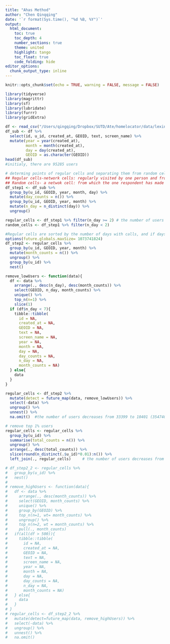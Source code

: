 ```yaml
---
title: "Ahas Method"
author: "Chen Qinqqing"
date: '`r format(Sys.time(), "%d %B, %Y")`'
output: 
  html_document:
    toc: true 
    toc_depth: 4  
    number_sections: true  
    theme: united  
    highlight: tango  
    toc_float: true   
    code_folding: hide
editor_options: 
  chunk_output_type: inline
---
```


```r
knitr::opts_chunk$set(echo = TRUE, warning = FALSE, message = FALSE)
```

```r
library(tidyverse)
library(magrittr)
library(sf)
library(lubridate)
library(furrr)
library(gridExtra)
```


```r
df <- read_csv("/Users/qingqing/Dropbox/SUTD/Ate/homelocator/data/lexington-with-GEOID-2012-2017.csv") 
df_sub <- df %>% 
  select(id, u_id, created_at, GEOID, text, screen_name) %>% 
  mutate(year = year(created_at), 
         month = month(created_at),
         day = day(created_at), 
         GEOID = as.character(GEOID)) 
head(df_sub)
#initialy, there are 95285 users 
```

```r
# determing points of regular cells and separating them from random cells
## Regular cells-network cells: regularly visited by one person and from which the person has made calls on at least two different days a month, in our case, the cell treat as GEOID/location, the user should has sent tweets on the location at least two differnt days a month
## Random cells- a netwok cell: from which the one respondent has made calls on only one day a month
df_step1 <- df_sub %>% 
  group_by(u_id, GEOID, year, month, day) %>% 
  mutate(day_counts = n()) %>% 
  group_by(u_id, GEOID, year, month) %>% 
  mutate(n_day = n_distinct(day)) %>% 
  ungroup() 

regular_cells <- df_step1 %>% filter(n_day >= 2) # the number of users decreases from 95285 to 33399  (3904743tweets)
random_cells <- df_step1 %>% filter(n_day < 2)
```


```r
#Regular cells are sorted by the number of days with calls, and if days overlap, by the number of calls. Here we sorted by the number of days with tweets, and if days overlap, by the number of tweets. 
options(future.globals.maxSize= 1073741824)
df_step2 <- regular_cells %>% 
  group_by(u_id, GEOID, year, month) %>% 
  mutate(month_counts = n()) %>% 
  ungroup() %>% 
  group_by(u_id) %>% 
  nest()

remove_lowUsers <- function(data){
  df <- data %>% 
    arrange(., desc(n_day), desc(month_counts)) %>% 
    select(GEOID, n_day, month_counts) %>% 
    unique() %>% 
    top_n(n=1) %>% 
    slice(1)
  if (df$n_day < 7){
    tibble::tibble(
      id = NA,
      created_at = NA,
      GEOID = NA, 
      text = NA, 
      screen_name = NA,
      year = NA, 
      month = NA, 
      day = NA, 
      day_counts = NA, 
      n_day = NA, 
      month_counts = NA)
  } else{
    data
  }
}

regular_cells <- df_step2 %>% 
  mutate(detect = future_map(data, remove_lowUsers)) %>% 
  select(-data) %>% 
  ungroup() %>% 
  unnest() %>% 
  na.omit()  #the number of users decreases from 33399 to 10401 (3547401)
```

```r
# remove top 1% users 
regular_cells <- regular_cells %>% 
  group_by(u_id) %>% 
  summarise(total_counts = n()) %>% 
  ungroup() %>% 
  arrange(., desc(total_counts)) %>% 
  slice(round(n_distinct(.$u_id)*0.01):n()) %>% 
  left_join(., regular_cells)     # the number of users decreases from 10401 to 10298 (2911498)

# df_step2_2 <- regular_cells %>% 
#   group_by(u_id) %>% 
#   nest()
# 
# remove_highUsers <- function(data){
#   df <- data %>% 
#     arrange(., desc(month_counts)) %>% 
#     select(GEOID, month_counts) %>% 
#     unique() %>% 
#     group_by(GEOID) %>% 
#     top_n(n=1, wt= month_counts) %>% 
#     ungroup() %>% 
#     top_n(n=2, wt = month_counts) %>% 
#     pull(., month_counts)
#   if(all(df > 500)){
#     tibble::tibble(
#       id = NA,
#       created_at = NA,
#       GEOID = NA, 
#       text = NA, 
#       screen_name = NA,
#       year = NA, 
#       month = NA, 
#       day = NA, 
#       day_counts = NA, 
#       n_day = NA, 
#       month_counts = NA)
#   } else{
#     data
#   }
# }
# regular_cells <- df_step2_2 %>% 
#   mutate(detect=future_map(data, remove_highUsers)) %>% 
#   select(-data) %>% 
#   ungroup() %>% 
#   unnest() %>% 
#   na.omit()
```











